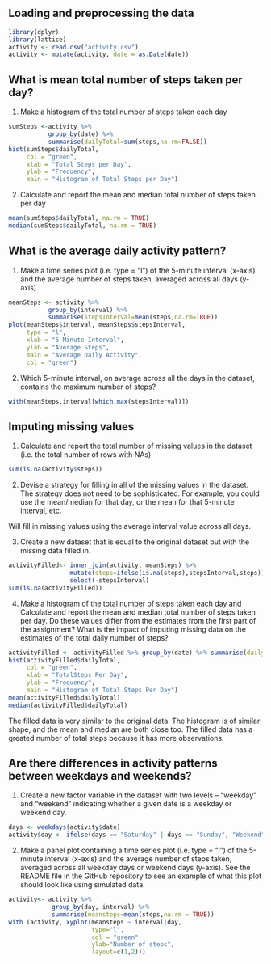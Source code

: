 
## Loading and preprocessing the data
```r
library(dplyr)
library(lattice)
activity <- read.csv("activity.csv")
activity <- mutate(activity, date = as.Date(date))
```

## What is mean total number of steps taken per day?
1. Make a histogram of the total number of steps taken each day
```r
sumSteps <-activity %>%
           group_by(date) %>%
           summarise(dailyTotal=sum(steps,na.rm=FALSE))
hist(sumSteps$dailyTotal,
     col = "green",
     xlab = "Total Steps per Day",
     ylab = "Frequency",
     main = "Histogram of Total Steps per Day")         
```

2. Calculate and report the mean and median total number of steps taken per day
```r
mean(sumSteps$dailyTotal, na.rm = TRUE)
median(sumSteps$dailyTotal, na.rm = TRUE)
```

## What is the average daily activity pattern?
1. Make a time series plot (i.e. type = "l") of the 5-minute interval (x-axis) and the average number of steps taken, averaged across all days (y-axis)
```r
meanSteps <- activity %>%
           group_by(interval) %>%
           summarise(stepsInterval=mean(steps,na.rm=TRUE))
plot(meanSteps$interval, meanSteps$stepsInterval, 
     type = "l", 
     xlab = "5 Minute Interval", 
     ylab = "Average Steps", 
     main = "Average Daily Activity", 
     col = "green")
```

2. Which 5-minute interval, on average across all the days in the dataset, contains the maximum number of steps?
```r
with(meanSteps,interval[which.max(stepsInterval)])
```
## Imputing missing values
1. Calculate and report the total number of missing values in the dataset (i.e. the total number of rows with NAs)
```r
sum(is.na(activity$steps))
```
2. Devise a strategy for filling in all of the missing values in the dataset. The strategy does not need to be sophisticated. For example, you could use the mean/median for that day, or the mean for that 5-minute interval, etc.

Will fill in missing values using the average interval value across all days. 

3. Create a new dataset that is equal to the original dataset but with the missing data filled in.
```r
activityFilled<- inner_join(activity, meanSteps) %>%
                 mutate(steps=ifelse(is.na(steps),stepsInterval,steps)) %>%
                 select(-stepsInterval)
sum(is.na(activityFilled))
```

4. Make a histogram of the total number of steps taken each day and Calculate and report the mean and median total number of steps taken per day. Do these values differ from the estimates from the first part of the assignment? What is the impact of imputing missing data on the estimates of the total daily number of steps?
```r
activityFilled <- activityFilled %>% group_by(date) %>% summarise(dailyTotal=sum(steps))
hist(activityFilled$dailyTotal, 
     col = "green", 
     xlab = "TotalSteps Per Day", 
     ylab = "Frequency", 
     main = "Histogram of Total Steps Per Day")
mean(activityFilled$dailyTotal)
median(activityFilled$dailyTotal)
```
The filled data is very similar to the original data. The histogram is of similar shape, and the mean and median are both close too. The filled data has a greated number of total steps because it has more observations. 

## Are there differences in activity patterns between weekdays and weekends?
1. Create a new factor variable in the dataset with two levels – “weekday” and “weekend” indicating whether a given date is a weekday or weekend day.
```r
days <- weekdays(activity$date)
activity$day <- ifelse(days == "Saturday" | days == "Sunday", "Weekend", "Weekday")
```

2. Make a panel plot containing a time series plot (i.e. type = "l") of the 5-minute interval (x-axis) and the average number of steps taken, averaged across all weekday days or weekend days (y-axis). See the README file in the GitHub repository to see an example of what this plot should look like using simulated data.
```r
activity<- activity %>% 
            group_by(day, interval) %>%
            summarise(meansteps=mean(steps,na.rm = TRUE))
with (activity, xyplot(meansteps ~ interval|day, 
                       type="l", 
                       col = "green"
                       ylab="Number of steps",
                       layout=c(1,2)))
```
